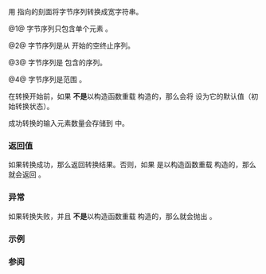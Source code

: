 {{cpp/locale/wstring_convert/title|from_bytes}}
{{cpp/locale/wstring_convert/navbar}}
{{dcl begin}}
{{dcl header|locale}}
{{dcl|num=1|
wide_string from_bytes( char byte );
}}
{{dcl|num=2|
wide_string from_bytes( const char* ptr );
}}
{{dcl|num=3|
wide_string from_bytes( const byte_string&amp; str );
}}
{{dcl|num=4|
wide_string from_bytes( const char* first, const char* last );
}}
{{dcl end}}

用 {{rlpsi|/#cvtptr}} 指向的刻面将字节序列转换成宽字符串。

@1@ 字节序列只包含单个元素 {{c|byte}}。

@2@ 字节序列是从 {{c|ptr}} 开始的空终止序列。

@3@ 字节序列是 {{c|str}} 包含的序列。

@4@ 字节序列是范围 {{range|first|last}}。

在转换开始前，如果 {{c|*this}} '''不是'''以构造函数重载 {{rlp|wstring_convert#版本 3|(3)}} 构造的，那么会将 {{rlpsi|/#cvtstate}} 设为它的默认值（初始转换状态）。

成功转换的输入元素数量会存储到 {{rlpsi|/#cvtcount}} 中。

===返回值===
如果转换成功，那么返回转换结果。否则，如果 {{c|*this}} 是以构造函数重载 {{rlp|wstring_convert#版本 4|(4)}} 构造的，那么就会返回 {{box|{{rlpsi|/#wide_err_string}}}}。

===异常===
如果转换失败，并且 {{c|*this}} '''不是'''以构造函数重载 {{rlp|wstring_convert#版本 4|(4)}} 构造的，那么就会抛出 {{lc|std::range_error}}。

===示例===
{{example
|code=
#include &lt;codecvt&gt;
#include &lt;cstdint&gt;
#include &lt;iostream&gt;
#include &lt;locale&gt;
#include &lt;string&gt;

int main()
{
    std::string utf8 = "z\u00df\u6c34\U0001d10b"; // 或 u8"zß水𝄋"
                 // 或 "\x7a\xc3\x9f\xe6\xb0\xb4\xf0\x9d\x84\x8b";
    
    // UTF-8 / UTF-16 标准转换刻面
    std::u16string utf16 = std::wstring_convert
        &lt;std::codecvt_utf8_utf16&lt;char16_t&gt;, char16_t&gt;{}.from_bytes(utf8.data());
    std::cout &lt;&lt; "UTF-16 转换产生了 " &lt;&lt; utf16.size()
              &lt;&lt; " 个代码单元：" &lt;&lt; std::showbase;
    for (char16_t c : utf16)
        std::cout &lt;&lt; std::hex &lt;&lt; static_cast&lt;std::uint16_t&gt;(c) &lt;&lt; ' ';
    
    // UTF-8 / UTF-32 标准转换刻面
    std::u32string utf32 = std::wstring_convert&lt;
        std::codecvt_utf8&lt;char32_t&gt;, char32_t&gt;{}.from_bytes(utf8);
    std::cout &lt;&lt; "\nUTF-32 转换产生了 " &lt;&lt; std::dec
              &lt;&lt; utf32.size() &lt;&lt; " 个代码单元：";
    for (char32_t c : utf32)
        std::cout &lt;&lt; std::hex &lt;&lt; static_cast&lt;std::uint32_t&gt;(c) &lt;&lt; ' ';
    std::cout &lt;&lt; '\n';
}
|output=
UTF-16 转换产生了 5 个代码单元：0x7a 0xdf 0x6c34 0xd834 0xdd0b
UTF-32 转换产生了 4 个代码单元：0x7a 0xdf 0x6c34 0x1d10b
}}

===参阅===
{{dsc begin}}
{{dsc inc|cpp/locale/wstring_convert/dsc to_bytes}}
{{dsc inc|cpp/string/multibyte/dsc mbsrtowcs}}
{{dsc inc|cpp/locale/codecvt/dsc do_in}}
{{dsc end}}

{{langlinks|de|en|es|fr|it|ja|pt|ru}}